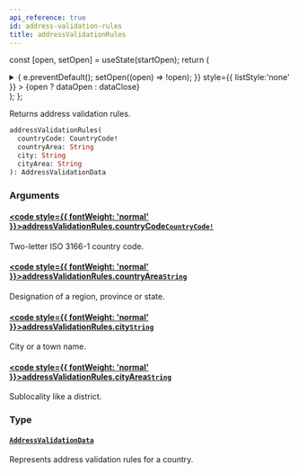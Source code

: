 ```yaml
---
api_reference: true
id: address-validation-rules
title: addressValidationRules
---
```






const [open, setOpen] = useState(startOpen);
return (
<details {...(open ? { open: true } : {})} className="details" style={{ border:'none', boxShadow:'none', background:'var(--ifm-background-color)' }}>
<summary
onClick={(e) => {
e.preventDefault();
setOpen((open) => !open);
}}
style={{ listStyle:'none' }} >
{open ? dataOpen : dataClose}
</summary>
{open && children}
</details>
);
};

Returns address validation rules.

```graphql
addressValidationRules(
  countryCode: CountryCode!
  countryArea: String
  city: String
  cityArea: String
): AddressValidationData
```

### Arguments

#### [<code style={{ fontWeight: 'normal' }}>addressValidationRules.<b>countryCode</b></code>](#)<Bullet />[`CountryCode!`](../../../api-reference/miscellaneous/enums/country-code.mdx) <Badge class="badge badge--secondary" text="non-null"/> <Badge class="badge badge--secondary" text="enum"/> <Badge class="badge badge--secondary" text="miscellaneous"/>

Two-letter ISO 3166-1 country code.

#### [<code style={{ fontWeight: 'normal' }}>addressValidationRules.<b>countryArea</b></code>](#)<Bullet />[`String`](../../../api-reference/miscellaneous/scalars/string.mdx) <Badge class="badge badge--secondary" text="scalar"/> <Badge class="badge badge--secondary" text="miscellaneous"/>

Designation of a region, province or state.

#### [<code style={{ fontWeight: 'normal' }}>addressValidationRules.<b>city</b></code>](#)<Bullet />[`String`](../../../api-reference/miscellaneous/scalars/string.mdx) <Badge class="badge badge--secondary" text="scalar"/> <Badge class="badge badge--secondary" text="miscellaneous"/>

City or a town name.

#### [<code style={{ fontWeight: 'normal' }}>addressValidationRules.<b>cityArea</b></code>](#)<Bullet />[`String`](../../../api-reference/miscellaneous/scalars/string.mdx) <Badge class="badge badge--secondary" text="scalar"/> <Badge class="badge badge--secondary" text="miscellaneous"/>

Sublocality like a district.

### Type

#### [`AddressValidationData`](../../../api-reference/users/objects/address-validation-data.mdx) <Badge class="badge badge--secondary" text="object"/> <Badge class="badge badge--secondary" text="users"/>

Represents address validation rules for a country.

